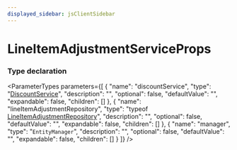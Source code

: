 ```yaml
---
displayed_sidebar: jsClientSidebar
---
```



# LineItemAdjustmentServiceProps

### Type declaration

<ParameterTypes parameters={[
  {
    "name": "discountService",
    "type": "[DiscountService](../classes/internal.internal.DiscountService.mdx)",
    "description": "",
    "optional": false,
    "defaultValue": "",
    "expandable": false,
    "children": []
  },
  {
    "name": "lineItemAdjustmentRepository",
    "type": "typeof [LineItemAdjustmentRepository](../../modules/internal.mdx#lineitemadjustmentrepository)",
    "description": "",
    "optional": false,
    "defaultValue": "",
    "expandable": false,
    "children": []
  },
  {
    "name": "manager",
    "type": "`EntityManager`",
    "description": "",
    "optional": false,
    "defaultValue": "",
    "expandable": false,
    "children": []
  }
]} />
